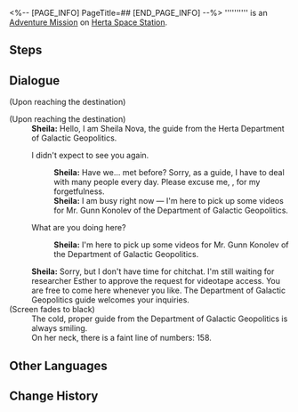 <%-- [PAGE_INFO]
PageTitle=##
[END_PAGE_INFO] --%>
{{Stub|Dialogue.}}
{{Mission Infobox
|id            = 2000120
|title         = 
|image         = <!--Mission .png-->
|type          = Adventure
|event_name    = 
|chapter       = 
|requirements  = [[Adventure Mission]] ''[[Guide Paradox]]'' completed
|summary       = <!--official mission summary from Fate's Atlas-->
|characters    = Sheila; Trailblazer
|startLocation = [[Herta Space Station]] - [[Master Control Zone]]
|world         = Herta Space Station
|area          = Master Control Zone
|prev          = Guide Paradox
|next          = 
|rewards       = 
}}
'''''''''' is an [[Adventure Mission]] on [[Herta Space Station]].

==Steps==


<!--
==Gameplay Notes==

--><!--
==Trial Character==

-->
==Dialogue==
{{Stub Dialogue}}
;(Upon reaching the destination)

;(Upon reaching the destination)
:'''Sheila:''' Hello, I am Sheila Nova, the guide from the Herta Department of Galactic Geopolitics.
:{{DIcon|Arrow}} I didn't expect to see you again.
::'''Sheila:''' Have we... met before? Sorry, as a guide, I have to deal with many people every day. Please excuse me, {{MC|m=sir|f=ma'am}}, for my forgetfulness.
::'''Sheila:''' I am busy right now &mdash; I'm here to pick up some videos for Mr. Gunn Konolev of the Department of Galactic Geopolitics.
:{{DIcon|Arrow}} What are you doing here?
::'''Sheila:''' I'm here to pick up some videos for Mr. Gunn Konolev of the Department of Galactic Geopolitics.
:'''Sheila:''' Sorry, but I don't have time for chitchat. I'm still waiting for researcher Esther to approve the request for videotape access. You are free to come here whenever you like. The Department of Galactic Geopolitics guide welcomes your inquiries.
;(Screen fades to black)
:The cold, proper guide from the Department of Galactic Geopolitics is always smiling.
:On her neck, there is a faint line of numbers: 158.
{{Dialogue End}}

==Other Languages==
{{Other Languages
|en   = 
|zhs  = 
|zht  = 
|ja   = 
|ko   = 
|es   = 
|fr   = 
|ru   = 
|th   = 
|vi   = 
|de   = 
|id   = 
|pt   = 
}}

==Change History==
{{Change History|1.0}}
